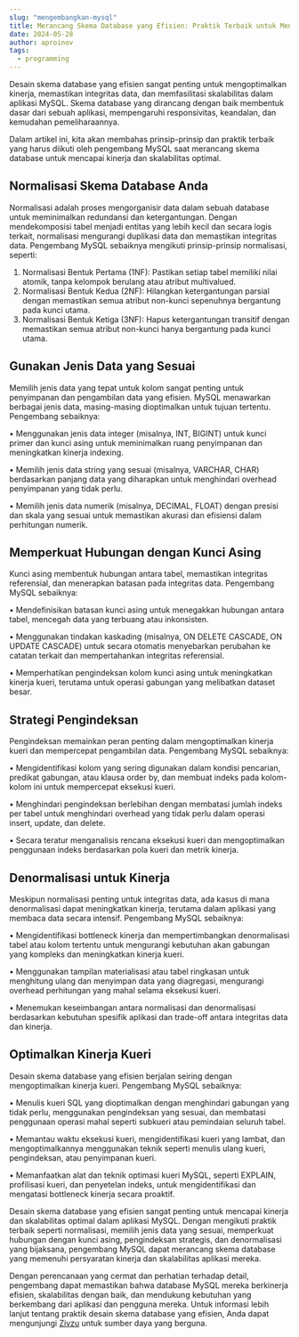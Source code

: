 ```yaml
---
slug: "mengembangkan-mysql"
title: Merancang Skema Database yang Efisien: Praktik Terbaik untuk Mengembangkan MySQL
date: 2024-05-28
author: aproinov
tags:
  - programming
---
```


Desain skema database yang efisien sangat penting untuk mengoptimalkan kinerja, memastikan integritas data, dan memfasilitasi skalabilitas dalam aplikasi MySQL. Skema database yang dirancang dengan baik membentuk dasar dari sebuah aplikasi, mempengaruhi responsivitas, keandalan, dan kemudahan pemeliharaannya.

Dalam artikel ini, kita akan membahas prinsip-prinsip dan praktik terbaik yang harus diikuti oleh pengembang MySQL saat merancang skema database untuk mencapai kinerja dan skalabilitas optimal.

## Normalisasi Skema Database Anda
Normalisasi adalah proses mengorganisir data dalam sebuah database untuk meminimalkan redundansi dan ketergantungan. Dengan mendekomposisi tabel menjadi entitas yang lebih kecil dan secara logis terkait, normalisasi mengurangi duplikasi data dan memastikan integritas data. Pengembang MySQL sebaiknya mengikuti prinsip-prinsip normalisasi, seperti:
1.	Normalisasi Bentuk Pertama (1NF): Pastikan setiap tabel memiliki nilai atomik, tanpa kelompok berulang atau atribut multivalued.
2.	Normalisasi Bentuk Kedua (2NF): Hilangkan ketergantungan parsial dengan memastikan semua atribut non-kunci sepenuhnya bergantung pada kunci utama.
3.	Normalisasi Bentuk Ketiga (3NF): Hapus ketergantungan transitif dengan memastikan semua atribut non-kunci hanya bergantung pada kunci utama.

## Gunakan Jenis Data yang Sesuai
Memilih jenis data yang tepat untuk kolom sangat penting untuk penyimpanan dan pengambilan data yang efisien. MySQL menawarkan berbagai jenis data, masing-masing dioptimalkan untuk tujuan tertentu. Pengembang sebaiknya:

•	Menggunakan jenis data integer (misalnya, INT, BIGINT) untuk kunci primer dan kunci asing untuk meminimalkan ruang penyimpanan dan meningkatkan kinerja indexing.

•	Memilih jenis data string yang sesuai (misalnya, VARCHAR, CHAR) berdasarkan panjang data yang diharapkan untuk menghindari overhead penyimpanan yang tidak perlu.

•	Memilih jenis data numerik (misalnya, DECIMAL, FLOAT) dengan presisi dan skala yang sesuai untuk memastikan akurasi dan efisiensi dalam perhitungan numerik.

## Memperkuat Hubungan dengan Kunci Asing
Kunci asing membentuk hubungan antara tabel, memastikan integritas referensial, dan menerapkan batasan pada integritas data. Pengembang MySQL sebaiknya:

•	Mendefinisikan batasan kunci asing untuk menegakkan hubungan antara tabel, mencegah data yang terbuang atau inkonsisten.

•	Menggunakan tindakan kaskading (misalnya, ON DELETE CASCADE, ON UPDATE CASCADE) untuk secara otomatis menyebarkan perubahan ke catatan terkait dan mempertahankan integritas referensial.

•	Memperhatikan pengindeksan kolom kunci asing untuk meningkatkan kinerja kueri, terutama untuk operasi gabungan yang melibatkan dataset besar.

## Strategi Pengindeksan
Pengindeksan memainkan peran penting dalam mengoptimalkan kinerja kueri dan mempercepat pengambilan data. Pengembang MySQL sebaiknya:

•	Mengidentifikasi kolom yang sering digunakan dalam kondisi pencarian, predikat gabungan, atau klausa order by, dan membuat indeks pada kolom-kolom ini untuk mempercepat eksekusi kueri.

•	Menghindari pengindeksan berlebihan dengan membatasi jumlah indeks per tabel untuk menghindari overhead yang tidak perlu dalam operasi insert, update, dan delete.

•	Secara teratur menganalisis rencana eksekusi kueri dan mengoptimalkan penggunaan indeks berdasarkan pola kueri dan metrik kinerja.

## Denormalisasi untuk Kinerja
Meskipun normalisasi penting untuk integritas data, ada kasus di mana denormalisasi dapat meningkatkan kinerja, terutama dalam aplikasi yang membaca data secara intensif. Pengembang MySQL sebaiknya:

•	Mengidentifikasi bottleneck kinerja dan mempertimbangkan denormalisasi tabel atau kolom tertentu untuk mengurangi kebutuhan akan gabungan yang kompleks dan meningkatkan kinerja kueri.

•	Menggunakan tampilan materialisasi atau tabel ringkasan untuk menghitung ulang dan menyimpan data yang diagregasi, mengurangi overhead perhitungan yang mahal selama eksekusi kueri.

•	Menemukan keseimbangan antara normalisasi dan denormalisasi berdasarkan kebutuhan spesifik aplikasi dan trade-off antara integritas data dan kinerja.

## Optimalkan Kinerja Kueri
Desain skema database yang efisien berjalan seiring dengan mengoptimalkan kinerja kueri. Pengembang MySQL sebaiknya:

•	Menulis kueri SQL yang dioptimalkan dengan menghindari gabungan yang tidak perlu, menggunakan pengindeksan yang sesuai, dan membatasi penggunaan operasi mahal seperti subkueri atau pemindaian seluruh tabel.

•	Memantau waktu eksekusi kueri, mengidentifikasi kueri yang lambat, dan mengoptimalkannya menggunakan teknik seperti menulis ulang kueri, pengindeksan, atau penyimpanan kueri.

•	Memanfaatkan alat dan teknik optimasi kueri MySQL, seperti EXPLAIN, profilisasi kueri, dan penyetelan indeks, untuk mengidentifikasi dan mengatasi bottleneck kinerja secara proaktif.

Desain skema database yang efisien sangat penting untuk mencapai kinerja dan skalabilitas optimal dalam aplikasi MySQL. Dengan mengikuti praktik terbaik seperti normalisasi, memilih jenis data yang sesuai, memperkuat hubungan dengan kunci asing, pengindeksan strategis, dan denormalisasi yang bijaksana, pengembang MySQL dapat merancang skema database yang memenuhi persyaratan kinerja dan skalabilitas aplikasi mereka.

Dengan perencanaan yang cermat dan perhatian terhadap detail, pengembang dapat memastikan bahwa database MySQL mereka berkinerja efisien, skalabilitas dengan baik, dan mendukung kebutuhan yang berkembang dari aplikasi dan pengguna mereka. Untuk informasi lebih lanjut tentang praktik desain skema database yang efisien, Anda dapat mengunjungi [Zivzu](https://www.zivzu.com/) untuk sumber daya yang berguna.
